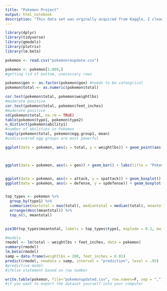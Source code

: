 ---
title: "Pokemon Project"
output: html_notebook
description: "This data set was orginally acquired from Kaggle, I cleaned and re edited the data set in a prior r script and in excel to produce this new updated version. This dataset covers pokemon up to gen 7 (sun and moon). I made various plots and found various statistics to derive basic info from."
---



```{r}
library(dplyr)
library(tidyverse)
library(gmodels)
library(plotrix)
library(lm.beta)
```


```{r}
pokemon <- read.csv("pokemonreupdate.csv")

pokemon <- pokemon[1:809,]
#getting rid of bottom, unecessary rows

pokemon$gen <- as.factor(pokemon$gen) #needs to be cateogrical
pokemon$total <- as.numeric(pokemon$total)

cor.test(pokemon$total, pokemon$weightlbs)
#moderate positive
cor.test(pokemon$total, pokemon$feet_inches)
#moderate positive
sd(pokemon$total, na.rm = TRUE)
table(pokemon$type1, pokemon$type2)
n_distinct(pokemon$ability1)
#number of abilities in Pokemon
tapply(pokemon$total, pokemon$egg.group1, mean)
#undiscovered egg groups are most powerful
```

```{r}

ggplot(data = pokemon, aes(x = total, y = weightlbs)) + geom_point(aes(size = feet_inches)) + geom_smooth(se = FALSE) + theme(legend.position = "none") + labs(title = "pokemon size and total stats")



ggplot(data = pokemon, aes(x = gen)) + geom_bar() + labs(title = "Pokemon Gen", x = "Gen", y = "Frequency") + theme(plot.title= element_text(color="blue", size=14, face="bold"))


ggplot(data = pokemon, aes(x = attack, y = spattack)) + geom_boxplot()
ggplot(data = pokemon, aes(x = defense, y = spdefense)) + geom_boxplot()


top_types <- pokemon %>%
  group_by(type1) %>%
  summarize(maxtotal = max(total), mediantotal = median(total), meantotal = mean(total), mintotal = min(total), na.rm = TRUE) %>%
  arrange(desc(meantotal)) %>%
  top_n(5, meantotal)  
  

pie3D(top_types$meantotal, labels = top_types$type1, explode = 0.1, main = "Top Pokemon Types")

```


```{r}
#models
rmodel <- lm(total ~ weightlbs + feet_inches, data = pokemon)
summary(rmodel)
lm.beta(rmodel)
samp = data.frame(weightlbs = 200, feet_inches = 6.01)
predict(rmodel, newdata = samp, interval = "prediction", level = .95)
#predictive model
#ifelse statement based on row number 
```

```{r}
write.table(pokemon, file="pokemonupdated.csv", row.names=F, sep = ",")
#if you want to export the dataset yourself into your computer
```
